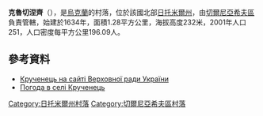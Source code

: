 {{coord|50|28|0|N|28|30|10|E|scale:30000|display=title}}

'''克魯切涅齊'''（{{lang-uk|Крученець}}），是[[烏克蘭|烏克蘭]]的村落，位於該國北部[[日托米爾州|日托米爾州]]，由[[切爾尼亞希夫區|切爾尼亞希夫區]]負責管轄，始建於1634年，面積1.28平方公里，海拔高度232米，2001年人口251，人口密度每平方公里196.09人。

==參考資料== 
* [http://w1.c1.rada.gov.ua/pls/z7502/A005?rf7571=10809 Крученець на сайті Верховної ради України]{{dead link|date=2017年11月 |bot=InternetArchiveBot |fix-attempted=yes }}
* [http://weather.in.ua/ua/zhitomirskaja/12547 Погода в селі Крученець] {{Wayback|url=http://weather.in.ua/ua/zhitomirskaja/12547 |date=20111219135111 }}

{{DEFAULTSORT:Крученець}}
[[Category:日托米爾州村落|Category:日托米爾州村落]]
[[Category:切爾尼亞希夫區村落|Category:切爾尼亞希夫區村落]]


{{Zhytomyr-geo-stub}}